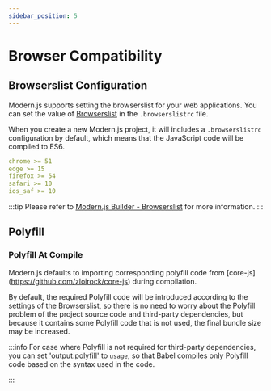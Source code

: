 ```yaml
---
sidebar_position: 5
---
```


# Browser Compatibility

## Browserslist Configuration

Modern.js supports setting the browserslist for your web applications. You can set the value of [Browserslist](https://browsersl.ist/) in the `.browserslistrc` file.

When you create a new Modern.js project, it will includes a `.browserslistrc` configuration by default, which means that the JavaScript code will be compiled to ES6.

```yaml title=".browserslistrc"
chrome >= 51
edge >= 15
firefox >= 54
safari >= 10
ios_saf >= 10
```

:::tip
Please refer to [Modern.js Builder - Browserslist](https://modernjs.dev/builder/en/guide/advanced/browserslist) for more information.
:::

## Polyfill

### Polyfill At Compile

Modern.js defaults to importing corresponding polyfill code from [core-js] (https://github.com/zloirock/core-js) during compilation.

By default, the required Polyfill code will be introduced according to the settings of the Browserslist, so there is no need to worry about the Polyfill problem of the project source code and third-party dependencies, but because it contains some Polyfill code that is not used, the final bundle size may be increased.

:::info
For case where Polyfill is not required for third-party dependencies, you can set ['output.polyfill'](/configure/app/output/polyfill) to `usage`, so that Babel compiles only Polyfill code based on the syntax used in the code.

:::


<UAPolyfill />
